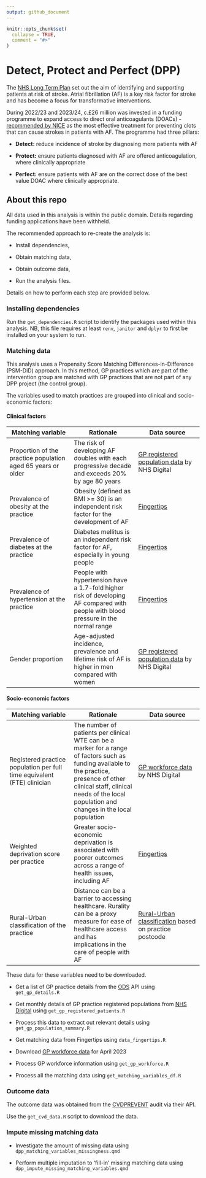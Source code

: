 ```yaml
---
output: github_document
---
```


<!-- README.md is generated from README.Rmd. Please edit that file -->

```r
knitr::opts_chunk$set(
  collapse = TRUE,
  comment = "#>"
)
```

# Detect, Protect and Perfect (DPP)

<!-- badges: start -->

<!-- badges: end -->

The [NHS Long Term Plan](https://www.longtermplan.nhs.uk/areas-of-work/cardiovascular-disease/) set out the aim of identifying and supporting patients at risk of stroke. Atrial fibrillation (AF) is a key risk factor for stroke and has become a focus for transformative interventions.

During 2022/23 and 2023/24, c.£26 million was invested in a funding programme to expand access to direct oral anticoagulants (DOACs) - [recommended by NICE](https://bnf.nice.org.uk/treatment-summaries/arrhythmias/#atrial-fibrillation) as the most effective treatment for preventing clots that can cause strokes in patients with AF. The programme had three pillars:

-   **Detect:** reduce incidence of stroke by diagnosing more patients with AF

-   **Protect:** ensure patients diagnosed with AF are offered anticoagulation, where clinically appropriate

-   **Perfect:** ensure patients with AF are on the correct dose of the best value DOAC where clinically appropriate.

## About this repo

All data used in this analysis is within the public domain. Details regarding funding applications have been withheld.

The recommended approach to re-create the analysis is:

-   Install dependencies,

-   Obtain matching data,

-   Obtain outcome data,

-   Run the analysis files.

Details on how to perform each step are provided below.

### Installing dependencies

Run the `get_dependencies.R` script to identify the packages used within this analysis. NB, this file requires at least `renv`, `janitor` and `dplyr` to first be installed on your system to run.

### Matching data

This analysis uses a Propensity Score Matching Differences-in-Difference (PSM-DiD) approach. In this method, GP practices which are part of the intervention group are matched with GP practices that are not part of any DPP project (the control group).

The variables used to match practices are grouped into clinical and socio-economic factors:

#### Clinical factors

| Matching variable | Rationale | Data source |
|------------------------|------------------------|------------------------|
| Proportion of the practice population aged 65 years or older | The risk of developing AF doubles with each progressive decade and exceeds 20% by age 80 years | [GP registered population data](https://digital.nhs.uk/data-and-information/publications/statistical/patients-registered-at-a-gp-practice) by NHS Digital |
| Prevalence of obesity at the practice | Obesity (defined as BMI \>= 30) is an independent risk factor for the development of AF | [Fingertips](https://fingertips.phe.org.uk/) |
| Prevalence of diabetes at the practice | Diabetes mellitus is an independent risk factor for AF, especially in young people | [Fingertips](https://fingertips.phe.org.uk/) |
| Prevalence of hypertension at the practice | People with hypertension have a 1.7-fold higher risk of developing AF compared with people with blood pressure in the normal range | [Fingertips](https://fingertips.phe.org.uk/) |
| Gender proportion | Age-adjusted incidence, prevalence and lifetime risk of AF is higher in men compared with women | [GP registered population data](https://digital.nhs.uk/data-and-information/publications/statistical/patients-registered-at-a-gp-practice) by NHS Digital |

#### Socio-economic factors

| Matching variable | Rationale | Data source |
|------------------------|------------------------|------------------------|
| Registered practice population per full time equivalent (FTE) clinician | The number of patients per clinical WTE can be a marker for a range of factors such as funding available to the practice, presence of other clinical staff, clinical needs of the local population and changes in the local population | [GP workforce data](https://digital.nhs.uk/data-and-information/publications/statistical/general-and-personal-medical-services/30-april-2023) by NHS Digital |
| Weighted deprivation score per practice | Greater socio-economic deprivation is associated with poorer outcomes across a range of health issues, including AF | [Fingertips](https://fingertips.phe.org.uk/) |
| Rural-Urban classification of the practice | Distance can be a barrier to accessing healthcare. Rurality can be a proxy measure for ease of healthcare access and has implications in the care of people with AF | [Rural-Urban classification](https://www.ons.gov.uk/methodology/geography/geographicalproducts/ruralurbanclassifications) based on practice postcode |

These data for these variables need to be downloaded.

-   Get a list of GP practice details from the [ODS](https://www.odsdatasearchandexport.nhs.uk/) API using `get_gp_details.R`

-   Get monthly details of GP practice registered populations from [NHS Digital](https://digital.nhs.uk/data-and-information/publications/statistical/patients-registered-at-a-gp-practice) using `get_gp_registered_patients.R`

-   Process this data to extract out relevant details using `get_gp_population_summary.R`

-   Get matching data from Fingertips using `data_fingertips.R`

-   Download [GP workforce data](https://digital.nhs.uk/data-and-information/publications/statistical/general-and-personal-medical-services/30-april-2023) for April 2023

-   Process GP workforce information using `get_gp_workforce.R`

-   Process all the matching data using `get_matching_variables_df.R`

### Outcome data

The outcome data was obtained from the [CVDPREVENT](https://www.cvdprevent.nhs.uk/) audit via their API.

Use the `get_cvd_data.R` script to download the data.

### Impute missing matching data

-   Investigate the amount of missing data using `dpp_matching_variables_missingness.qmd`

-   Perform multiple imputation to 'fill-in' missing matching data using `dpp_impute_missing_matching_variables.qmd`
